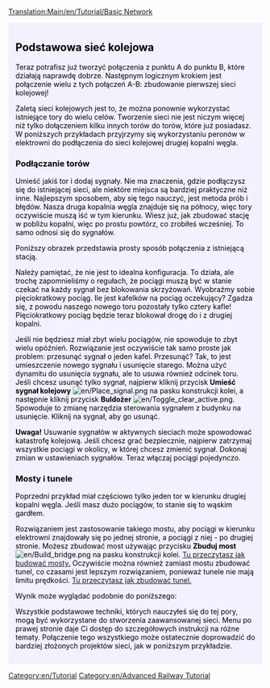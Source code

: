 [[Translation:Main/en/Tutorial/Basic Network]]
{{en/Tabs|3|3
|Tutorial/Dwa perony/Pl|1. Dwa perony<!--
-->|Tutorial/Linia dwukierunkowa/Pl|2. Linia dwukierunkowa<!--
-->|Tutorial/Podstawowa sieć kolejowa/Pl|3. Podstawowa sieć kolejowa}}
<div style="padding:.5em 1em 1em 1em; border-top:none; background-color:#f1f2fe; color:#000;">
{{pl/Tutorial}}

== Podstawowa sieć kolejowa ==
Teraz potrafisz już tworzyć połączenia z punktu A do punktu B, które działają naprawdę dobrze. Następnym logicznym krokiem jest połączenie wielu z tych połączeń A-B: zbudowanie pierwszej sieci kolejowej!

Zaletą sieci kolejowych jest to, że można ponownie wykorzystać istniejące tory do wielu celów. Tworzenie sieci nie jest niczym więcej niż tylko dołączeniem kilku innych torów do torów, które już posiadasz. W poniższych przykładach przyjrzymy się wykorzystaniu peronów w elektrowni do podłączenia do sieci kolejowej drugiej kopalni węgla.

=== Podłączanie torów ===

Umieść jakiś tor i dodaj sygnały. Nie ma znaczenia, gdzie podłączysz się do istniejącej sieci, ale niektóre miejsca są bardziej praktyczne niż inne. Najlepszym sposobem, aby się tego nauczyć, jest metoda prób i błędów. Nasza druga kopalnia węgla znajduje się na północy, więc tory oczywiście muszą iść w tym kierunku. Wiesz już, jak zbudować stację w pobliżu kopalni, więc po prostu powtórz, co zrobiłeś wcześniej. To samo odnosi się do sygnałów.

Poniższy obrazek przedstawia prosty sposób połączenia z istniejącą stacją.

{{en/Phototable|[[File:en/Tutorial network simple.png|400px]]|Druga linia kolejowa podłączona do elektrowni|none}}

Należy pamiętać, że nie jest to idealna konfiguracja. To działa, ale trochę zapomnieliśmy o regułach, że pociągi muszą być w stanie czekać na każdy sygnał bez blokowania skrzyżowań. Wyobraźmy sobie pięciokratkowy pociąg. Ile jest kafelków na pociąg oczekujący? Zgadza się, z powodu naszego nowego toru pozostały tylko cztery kafle! Pięciokratkowy pociąg będzie teraz blokował drogę do i z drugiej kopalni.

Jeśli nie będziesz miał zbyt wielu pociągów, nie spowoduje to zbyt wielu opóźnień. Rozwiązanie jest oczywiście tak samo proste jak problem: przesunąć sygnał o jeden kafel. Przesunąć? Tak, to jest umieszczenie nowego sygnału i usunięcie starego. Można użyć dynamitu do usunięcia sygnału, ale to usuwa również odcinek toru. Jeśli chcesz usunąć tylko sygnał, najpierw kliknij przycisk '''Umieść sygnał kolejowy''' [[File:en/Place signal.png]] na pasku konstrukcji kolei, a następnie kliknij przycisk '''Buldożer''' [[File:en/Toggle clear active.png]]. Spowoduje to zmianę narzędzia sterowania sygnałem z budynku na usunięcie. Kliknij na sygnał, aby go usunąć.

'''Uwaga!''' Usuwanie sygnałów w aktywnych sieciach może spowodować katastrofę kolejową. Jeśli chcesz grać bezpiecznie, najpierw zatrzymaj wszystkie pociągi w okolicy, w której chcesz zmienić sygnał. Dokonaj zmian w ustawieniach sygnałów. Teraz włączaj pociągi pojedynczo.

=== Mosty i tunele ===

Poprzedni przykład miał częściowo tylko jeden tor w kierunku drugiej kopalni węgla. Jeśli masz dużo pociągów, to stanie się to wąskim gardłem.

Rozwiązaniem jest zastosowanie takiego mostu, aby pociągi w kierunku elektrowni znajdowały się po jednej stronie, a pociągi z niej - po drugiej stronie. Możesz zbudować most używając przycisku '''Zbuduj most''' [[File:en/Build bridge.png]] na pasku konstrukcji kolei. [[Main/pl/Budowa mostów|Tu przeczytasz jak budować mosty.]] Oczywiście można również zamiast mostu zbudować tunel, co czasami jest lepszym rozwiązaniem, ponieważ tunele nie mają limitu prędkości. [[Main/pl/Budowa tuneli|Tu przeczytasz jak zbudować tunel.]]

Wynik może wyglądać podobnie do poniższego:

{{en/Phototable|[[File:en/Tutorial network bridge.png|400px]]|Sieć kolejowa z mostem|none}}

Wszystkie podstawowe techniki, których nauczyłeś się do tej pory, mogą być wykorzystane do stworzenia zaawansowanej sieci. Menu po prawej stronie daje Ci dostęp do szczegółowych instrukcji na różne tematy. Połączenie tego wszystkiego może ostatecznie doprowadzić do bardziej złożonych projektów sieci, jak w poniższym przykładzie.

{{en/Phototable|[[File:en/Plufingford Transport, 22nd Mar 2032.png|512px]]|Zaawansowana sieć, która w zasadzie jest identyczna z technikami wyjaśnionymi w tym tutorialu, tylko znacznie większa!|none}}


</div>
[[Category:en/Tutorial]]
[[Category:en/Advanced Railway Tutorial]]